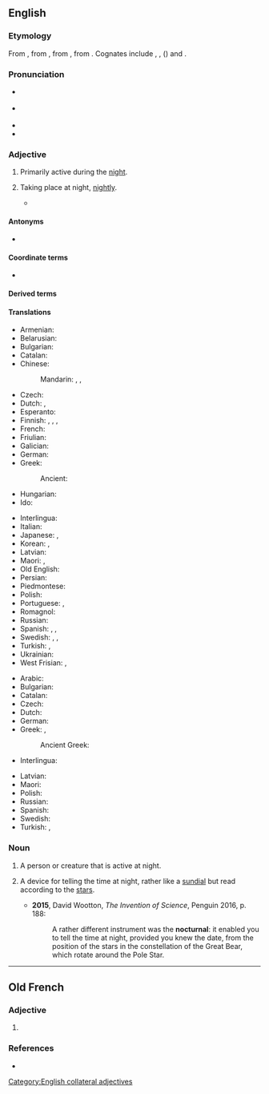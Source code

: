 ==English==

===Etymology===
From {{bor|en|frm|nocturnal}}, from {{der|en|la|nocturnus||nocturnal, nightly}}, from {{der|en|la|nox||night}}, from {{inh|en|ine-pro|*nókʷts||night}}. Cognates include {{cog|grc|νύξ}}, {{cog|sa|नक्ति|tr=nákti}}, {{cog|ang|niht}} ({{cog|en|night}}) and {{cog|sla-pro|*noťь}}.

===Pronunciation===
* {{a|UK}} {{IPA|en|/nɒkˈtɜː(ɹ).nəl/}}
* {{a|US}} {{IPA|en|/nɑkˈtɝ.nəl/}}
* {{audio|en|en-us-nocturnal.ogg|Audio (US)}}
* {{rhymes|en|ɜː(ɹ)nəl|s=3}}

===Adjective===
{{en-adj}}

# {{lb|en|of a person, creature, group, or species}} Primarily active during the [[night]].
#: {{ux|en|'''nocturnal''' birds}}
# {{lb|en|of an occurrence}} Taking place at night, [[nightly]].
#* {{quote-journal|en|date=2013-01-01
|author=Paul Bartel, Ashli Moore
|title=Avian Migration: The Ultimate Red-Eye Flight
|volume=101|issue=1|page=47&ndash;48
|magazine=[[w:American Scientist|American Scientist]]
|url=http://www.americanscientist.org/issues/issues/feature/2013/1/avian-migration-the-ultimate-red-eye-flight
|passage=Many of these classic methods are still used, with some modern improvements. For example, with the aid of special microphones and automated sound detection software, ornithologists recently reported [&hellip;] that pine siskins {{qualifier|Spinus pinus}} undergo an irregular, nomadic type of '''nocturnal''' migration.}}
#: {{ux|en|a suspicious '''nocturnal''' outing}}

====Antonyms====
* {{l|en|diurnal}}

====Coordinate terms====
* {{l|en|crepuscular}}

====Derived terms====
{{der3|en|nocturnal arc|nocturnal arch|nocturnal delirium|nocturnal emission|nocturnal penile tumescence|nocturnal pollution|nocturnalist|nocturnality|nocturnally|nonnocturnal}}

====Translations====
{{trans-top|primarily active during the night}}
* Armenian: {{t+|hy|գիշերային}}
* Belarusian: {{t|be|начны́|sc=Cyrl}}
* Bulgarian: {{t+|bg|но́щен|sc=Cyrl}}
* Catalan: {{t+|ca|nocturn}}
* Chinese:
*: Mandarin: {{t+|cmn|夜|tr=yè de|alt=夜的|sc=Hani}}, {{t+|cmn|晝伏夜出|sc=Hani}}, {{t+|cmn|昼伏夜出|tr=zhòufúyèchū|sc=Hani}}
* Czech: {{t+|cs|noční}}
* Dutch: {{t+|nl|nachtelijk}}, {{t|nl|[[nacht]]-}}
* Esperanto: {{t|eo|nokta}}
* Finnish: {{t|fi|[[yö]]-}} {{qualifier|former part of compound}}, {{t+|fi|yöllinen}}, {{t+|fi|öinen}}, {{t|fi|nokturnaalinen}} {{qualifier|scientific}}
* French: {{t+|fr|nocturne}}
* Friulian: {{t-needed|fur}}
* Galician: {{t|gl|nocturno|m}}
* German: {{t+|de|nachtaktiv}}
* Greek: {{t+|el|νυκτόβιος}}
*: Ancient: {{t|grc|νυκτερινός}}
* Hungarian: {{t+|hu|éjjeli}}
* Ido: {{t+|io|noktala}}
{{trans-mid}}
* Interlingua: {{t|ia|nocturne}}
* Italian: {{t+|it|notturno}}
* Japanese: {{t|ja|夜行|tr=やこう, yakō, やぎょう, yagyō|sc=Jpan}}, {{t|ja|夜行性|tr=やこうせい, yakōsei|sc=Jpan}}
* Korean: {{t+|ko|야행}}, {{t+|ko|야행성}}
* Latvian: {{t|lv|naksnīgs}}
* Maori: {{t|mi|ohopō}}, {{t|mi|moeao}}
* Old English: {{t|ang|nihtlīċ}}
* Persian: {{t+|fa|شبانه|tr=šabâne|sc=fa-Arab}}
* Piedmontese: {{t-needed|pms}}
* Polish: {{t+|pl|nocny}}
* Portuguese: {{t+|pt|nocturno}}, {{t+|pt|noturno|m}}
* Romagnol: {{t-needed|rgn}}
* Russian: {{t+|ru|ночно́й}}
* Spanish: {{t+|es|nocturno}}, {{t+|es|noctámbulo|m}}, {{t+|es|trasnochador|m}}
* Swedish: {{t|sv|[[natt]]-}}, {{t|sv|nattaktiv}}, {{t|sv|[[aktiv]] om [[natten]]}}
* Turkish: {{t|tr|gececil}}, {{t+|tr|noktürnal|alt=noktürnâl}}
* Ukrainian: {{t|uk|нічни́й|sc=Cyrl}}
* West Frisian: {{t|fy|nachtlik}}, {{t|fy|[[nacht]]-}}
{{trans-bottom}}

{{trans-top|taking place at night}}
* Arabic: {{t|ar|لَيْلِيٌّ}}
* Bulgarian: {{t+|bg|нощен}}
* Catalan: {{t+|ca|nocturn}}
* Czech: {{t+|cs|noční}}
* Dutch: {{t+|nl|nachtelijk}}
* German: {{t+|de|nächtlich}}
* Greek: {{t+|el|νυχτερινός}}, {{t+|el|νυχτιάτικος}}
*: Ancient Greek: {{t|grc|νυκτερινός}}
* Interlingua: {{t|ia|nocturne}}
{{trans-mid}}
* Latvian: {{t|lv|naksnīgs}}
* Maori: {{t|mi|tūāpō}}
* Polish: {{t+|pl|nocny}}
* Russian: {{t+|ru|ночно́й}}
* Spanish: {{t+|es|nocturno}}
* Swedish: {{t+|sv|nattlig}}
* Turkish: {{t|tr|geceleyin olan}}, {{t|tr|geceye ait}}
{{trans-bottom}}

===Noun===
{{en-noun}}

# A person or creature that is active at night.
# {{lb|en|historical}} A device for telling the time at night, rather like a [[sundial]] but read according to the [[star]]s.
#: {{synonyms|en|star clock}}
#* '''2015''', David Wootton, ''The Invention of Science'', Penguin 2016, p. 188:
#*: A rather different instrument was the '''nocturnal''': it enabled you to tell the time at night, provided you knew the date, from the position of the stars in the constellation of the Great Bear, which rotate around the Pole Star.

[[Category:English collateral adjectives]]
{{topics|en|Night}}

----

==Old French==

===Adjective===
{{fro-adj}}

# {{l|en|nocturnal}}

===References===
* {{R:Godefroy}}